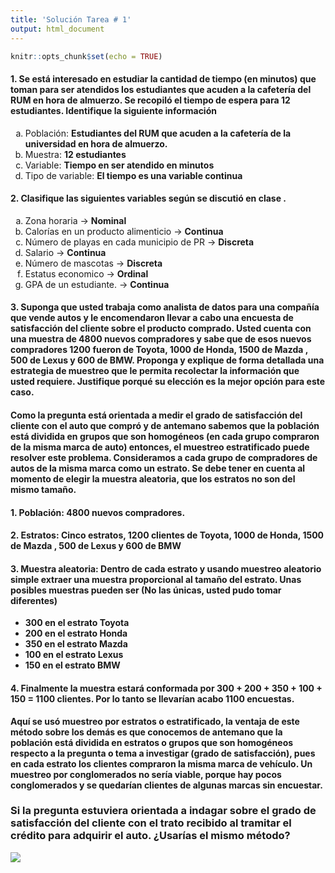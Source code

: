 ```yaml
---
title: 'Solución Tarea # 1'
output: html_document
---
```


```r
knitr::opts_chunk$set(echo = TRUE)
```

#### 1. Se está interesado en estudiar la cantidad de tiempo (en minutos) que toman para ser atendidos los estudiantes que acuden a  la cafetería del RUM en hora de almuerzo. Se recopiló el tiempo de espera para 12 estudiantes. Identifique la siguiente información

a)  Población: **Estudiantes del RUM que acuden a la cafetería de la universidad en hora de almuerzo.**
b)  Muestra: **12 estudiantes**
c)  Variable: **Tiempo en ser atendido en minutos**
d)  Tipo de variable: **El tiempo es una variable continua**


#### 2. Clasifique las siguientes variables según se discutió en clase .

a)  Zona horaria $\to$ **Nominal**
b)  Calorías en un producto alimenticio $\to$ **Continua**
c)  Número de playas en cada municipio de PR $\to$ **Discreta**
d)  Salario $\to$ **Continua**
e)  Número de mascotas $\to$ **Discreta**
f)  Estatus economico $\to$ **Ordinal**
g)  GPA de un estudiante. $\to$ **Continua**

#### 3. Suponga que usted trabaja como analista de datos para una compañía que vende autos y le encomendaron llevar a cabo una encuesta de satisfacción del cliente sobre el producto comprado. Usted cuenta con una muestra de 4800 nuevos compradores y sabe que de esos nuevos compradores 1200 fueron de Toyota, 1000 de Honda, 1500 de Mazda , 500 de Lexus y 600 de BMW. Proponga y explique de forma detallada una estrategia de muestreo que le permita recolectar la información que usted requiere. Justifique porqué su elección es la mejor opción para este caso. 

#### **Como la pregunta está orientada a medir el grado de satisfacción del cliente con el auto que compró y de antemano sabemos que la población está dividida en grupos que son homogéneos (en cada grupo compraron de la misma marca de auto) entonces, el muestreo estratificado puede resolver este problema. Consideramos a cada grupo de compradores de autos de la misma marca como un estrato. Se debe tener en cuenta al momento de elegir la muestra aleatoria,  que los estratos no son del mismo tamaño.**

#### 1.  **Población: 4800 nuevos compradores.**
#### 2.  **Estratos: Cinco estratos, 1200 clientes de Toyota, 1000 de Honda, 1500 de Mazda , 500 de Lexus y 600 de BMW**
#### 3.  **Muestra aleatoria: Dentro de cada estrato y usando muestreo aleatorio simple extraer una muestra proporcional al tamaño del estrato**. Unas posibles muestras pueden ser (No las únicas, usted pudo tomar diferentes)

+ **300 en el estrato Toyota**
+ **200 en el estrato Honda**
+ **350 en el estrato Mazda**
+ **100 en el estrato Lexus**
+ **150 en el estrato BMW**

#### 4.  **Finalmente la muestra estará conformada por 300 + 200 + 350 + 100 + 150 = 1100 clientes. Por lo tanto se llevarían acabo 1100 encuestas.**

**Aquí se usó muestreo por estratos o estratificado, la ventaja de este método sobre los demás es que conocemos de antemano que la población está dividida en estratos o grupos que son homogéneos respecto a la pregunta o tema a investigar (grado de satisfacción), pues en cada estrato los clientes compraron la misma marca de vehículo. Un muestreo por conglomerados no sería viable, porque hay pocos conglomerados y se quedarían clientes de algunas marcas sin encuestar.**  

### Si la pregunta estuviera orientada a indagar sobre el grado de satisfacción del cliente con el trato recibido al tramitar el crédito para adquirir el auto. ¿Usarías el mismo método?


![](blanco.png)